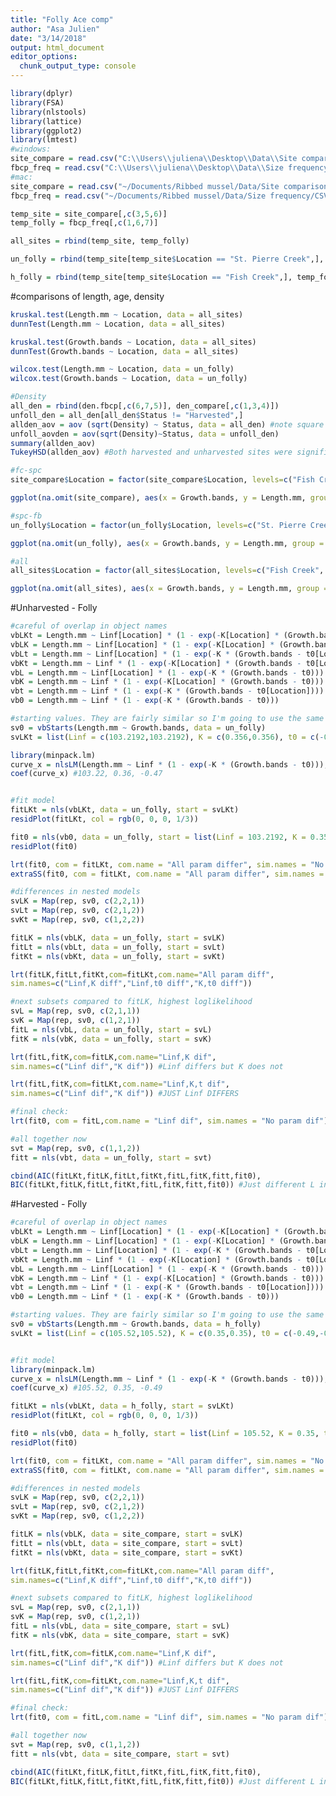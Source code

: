 ```yaml
---
title: "Folly Ace comp"
author: "Asa Julien"
date: "3/14/2018"
output: html_document
editor_options: 
  chunk_output_type: console
---
```


```r
library(dplyr)
library(FSA)
library(nlstools)
library(lattice)
library(ggplot2)
library(lmtest)
#windows:
site_compare = read.csv("C:\\Users\\juliena\\Desktop\\Data\\Site comparison\\CSV files\\Comparison.csv")
fbcp_freq = read.csv("C:\\Users\\juliena\\Desktop\\Data\\Size frequency\\CSV files\\sizeagefreq_fbcp.csv")
#mac:
site_compare = read.csv("~/Documents/Ribbed mussel/Data/Site comparison/CSV files/Comparison.csv")
fbcp_freq = read.csv("~/Documents/Ribbed mussel/Data/Size frequency/CSV files/sizeagefreq_fbcp.csv")

temp_site = site_compare[,c(3,5,6)]
temp_folly = fbcp_freq[,c(1,6,7)]

all_sites = rbind(temp_site, temp_folly)

un_folly = rbind(temp_site[temp_site$Location == "St. Pierre Creek",], temp_folly)

h_folly = rbind(temp_site[temp_site$Location == "Fish Creek",], temp_folly)
```

#comparisons of length, age, density
```r
kruskal.test(Length.mm ~ Location, data = all_sites)
dunnTest(Length.mm ~ Location, data = all_sites)

kruskal.test(Growth.bands ~ Location, data = all_sites)
dunnTest(Growth.bands ~ Location, data = all_sites)

wilcox.test(Length.mm ~ Location, data = un_folly)
wilcox.test(Growth.bands ~ Location, data = un_folly)

#Density
all_den = rbind(den.fbcp[,c(6,7,5)], den_compare[,c(1,3,4)])
unfoll_den = all_den[all_den$Status != "Harvested",]
allden_aov = aov (sqrt(Density) ~ Status, data = all_den) #note square root transformation
unfoll_aovden = aov(sqrt(Density)~Status, data = unfoll_den)
summary(allden_aov)
TukeyHSD(allden_aov) #Both harvested and unharvested sites were significantly greater in density than the Folly site, not from each other though

#fc-spc
site_compare$Location = factor(site_compare$Location, levels=c("Fish Creek", "St. Pierre Creek"), labels=c("Fish Creek (harvested)", "St. Pierre Creek (unharvested)"))

ggplot(na.omit(site_compare), aes(x = Growth.bands, y = Length.mm, group = Location)) + geom_point(aes(colour = Location)) + geom_smooth(method = "nls", formula = y ~ Linf * (1 - exp(-K * (x - t0))), method.args = list(start=c(Linf = 108.54, K = 0.29, t0 = -0.65)), se=F, aes(col = Location)) + scale_y_continuous(name = "Length (mm)", limits = c(0, 120)) + xlab("Age (growth bands)")

#spc-fb
un_folly$Location = factor(un_folly$Location, levels=c("St. Pierre Creek", "Folly Beach County Park (side B)"), labels=c("St. Pierre Creek (unharvested)", "Folly Beach"))

ggplot(na.omit(un_folly), aes(x = Growth.bands, y = Length.mm, group = Location)) + geom_point(aes(colour = Location)) + geom_smooth(method = "nls", formula = y ~ Linf * (1 - exp(-K * (x - t0))), method.args = list(start=c(Linf = 108.54, K = 0.29, t0 = -0.65)), se=F, aes(col = Location)) + scale_y_continuous(name = "Length (mm)", limits = c(0, 120)) + xlab("Age (growth bands)")

#all
all_sites$Location = factor(all_sites$Location, levels=c("Fish Creek", "St. Pierre Creek", "Folly Beach County Park (side B)"), labels=c("Harvested ACE", "Unharvested ACE", "Folly Beach"))

ggplot(na.omit(all_sites), aes(x = Growth.bands, y = Length.mm, group = Location)) + geom_point(aes(colour = Location, shape = Location), alpha = 0.6) + geom_smooth(method = "nls", lwd = 0.75, formula = y ~ Linf * (1 - exp(-K * (x - t0))), method.args = list(start=c(Linf = 108.54, K = 0.29, t0 = -0.65)), se=F, aes(col = Location)) + scale_y_continuous(name = "Total length (mm)", limits = c(0, 120)) + xlab("Age (growth bands)") + theme_bw() + theme(panel.border = element_blank(), panel.grid.major = element_blank(),panel.grid.minor = element_blank(), axis.line = element_line(colour = "black")) + theme(axis.title = element_text(size = 15, colour = "black"), strip.text = element_text(size=15, colour = "black"), axis.text.x = element_text(size=13, colour = "black"), axis.text.y = element_text(size = 13, colour = "black")) + theme(legend.text = element_text(size=8)) + scale_colour_grey() + geom_hline(yintercept = 76.2, lty = "dashed")

```

#Unharvested - Folly
```r
#careful of overlap in object names
vbLKt = Length.mm ~ Linf[Location] * (1 - exp(-K[Location] * (Growth.bands - t0[Location])))
vbLK = Length.mm ~ Linf[Location] * (1 - exp(-K[Location] * (Growth.bands - t0)))
vbLt = Length.mm ~ Linf[Location] * (1 - exp(-K * (Growth.bands - t0[Location])))
vbKt = Length.mm ~ Linf * (1 - exp(-K[Location] * (Growth.bands - t0[Location])))
vbL = Length.mm ~ Linf[Location] * (1 - exp(-K * (Growth.bands - t0)))
vbK = Length.mm ~ Linf * (1 - exp(-K[Location] * (Growth.bands - t0)))
vbt = Length.mm ~ Linf * (1 - exp(-K * (Growth.bands - t0[Location])))
vb0 = Length.mm ~ Linf * (1 - exp(-K * (Growth.bands - t0)))

#starting values. They are fairly similar so I'm going to use the same for each group (pooled).
sv0 = vbStarts(Length.mm ~ Growth.bands, data = un_folly)
svLKt = list(Linf = c(103.2192,103.2192), K = c(0.356,0.356), t0 = c(-0.4745,-0.4745))

library(minpack.lm)
curve_x = nlsLM(Length.mm ~ Linf * (1 - exp(-K * (Growth.bands - t0))), start = sv0, data = un_folly)
coef(curve_x) #103.22, 0.36, -0.47


#fit model
fitLKt = nls(vbLKt, data = un_folly, start = svLKt)
residPlot(fitLKt, col = rgb(0, 0, 0, 1/3))

fit0 = nls(vb0, data = un_folly, start = list(Linf = 103.2192, K = 0.356, t0 = -0.4745))
residPlot(fit0)

lrt(fit0, com = fitLKt, com.name = "All param differ", sim.names = "No param differ") #Differences!
extraSS(fit0, com = fitLKt, com.name = "All param differ", sim.names = "No param differ")

#differences in nested models
svLK = Map(rep, sv0, c(2,2,1))
svLt = Map(rep, sv0, c(2,1,2))
svKt = Map(rep, sv0, c(1,2,2))

fitLK = nls(vbLK, data = un_folly, start = svLK)
fitLt = nls(vbLt, data = un_folly, start = svLt)
fitKt = nls(vbKt, data = un_folly, start = svKt)

lrt(fitLK,fitLt,fitKt,com=fitLKt,com.name="All param diff",
sim.names=c("Linf,K diff","Linf,t0 diff","K,t0 diff"))

#next subsets compared to fitLK, highest loglikelihood
svL = Map(rep, sv0, c(2,1,1))
svK = Map(rep, sv0, c(1,2,1))
fitL = nls(vbL, data = un_folly, start = svL)
fitK = nls(vbK, data = un_folly, start = svK)

lrt(fitL,fitK,com=fitLK,com.name="Linf,K dif",
sim.names=c("Linf dif","K dif")) #Linf differs but K does not

lrt(fitL,fitK,com=fitLKt,com.name="Linf,K,t dif",
sim.names=c("Linf dif","K dif")) #JUST Linf DIFFERS

#final check:
lrt(fit0, com = fitL,com.name = "Linf dif", sim.names = "No param dif")

#all together now
svt = Map(rep, sv0, c(1,1,2))
fitt = nls(vbt, data = un_folly, start = svt)

cbind(AIC(fitLKt,fitLK,fitLt,fitKt,fitL,fitK,fitt,fit0),
BIC(fitLKt,fitLK,fitLt,fitKt,fitL,fitK,fitt,fit0)) #Just different L inf seems to be the best model I think
```

#Harvested - Folly
```r
#careful of overlap in object names
vbLKt = Length.mm ~ Linf[Location] * (1 - exp(-K[Location] * (Growth.bands - t0[Location])))
vbLK = Length.mm ~ Linf[Location] * (1 - exp(-K[Location] * (Growth.bands - t0)))
vbLt = Length.mm ~ Linf[Location] * (1 - exp(-K * (Growth.bands - t0[Location])))
vbKt = Length.mm ~ Linf * (1 - exp(-K[Location] * (Growth.bands - t0[Location])))
vbL = Length.mm ~ Linf[Location] * (1 - exp(-K * (Growth.bands - t0)))
vbK = Length.mm ~ Linf * (1 - exp(-K[Location] * (Growth.bands - t0)))
vbt = Length.mm ~ Linf * (1 - exp(-K * (Growth.bands - t0[Location])))
vb0 = Length.mm ~ Linf * (1 - exp(-K * (Growth.bands - t0)))

#starting values. They are fairly similar so I'm going to use the same for each group (pooled).
sv0 = vbStarts(Length.mm ~ Growth.bands, data = h_folly)
svLKt = list(Linf = c(105.52,105.52), K = c(0.35,0.35), t0 = c(-0.49,-0.49))


#fit model
library(minpack.lm)
curve_x = nlsLM(Length.mm ~ Linf * (1 - exp(-K * (Growth.bands - t0))), start = sv0, data = h_folly)
coef(curve_x) #105.52, 0.35, -0.49

fitLKt = nls(vbLKt, data = h_folly, start = svLKt)
residPlot(fitLKt, col = rgb(0, 0, 0, 1/3))

fit0 = nls(vb0, data = h_folly, start = list(Linf = 105.52, K = 0.35, t0 = -0.49))
residPlot(fit0)

lrt(fit0, com = fitLKt, com.name = "All param differ", sim.names = "No param differ") #Differences!
extraSS(fit0, com = fitLKt, com.name = "All param differ", sim.names = "No param differ")

#differences in nested models
svLK = Map(rep, sv0, c(2,2,1))
svLt = Map(rep, sv0, c(2,1,2))
svKt = Map(rep, sv0, c(1,2,2))

fitLK = nls(vbLK, data = site_compare, start = svLK)
fitLt = nls(vbLt, data = site_compare, start = svLt)
fitKt = nls(vbKt, data = site_compare, start = svKt)

lrt(fitLK,fitLt,fitKt,com=fitLKt,com.name="All param diff",
sim.names=c("Linf,K diff","Linf,t0 diff","K,t0 diff"))

#next subsets compared to fitLK, highest loglikelihood
svL = Map(rep, sv0, c(2,1,1))
svK = Map(rep, sv0, c(1,2,1))
fitL = nls(vbL, data = site_compare, start = svL)
fitK = nls(vbK, data = site_compare, start = svK)

lrt(fitL,fitK,com=fitLK,com.name="Linf,K dif",
sim.names=c("Linf dif","K dif")) #Linf differs but K does not

lrt(fitL,fitK,com=fitLKt,com.name="Linf,K,t dif",
sim.names=c("Linf dif","K dif")) #JUST Linf DIFFERS

#final check:
lrt(fit0, com = fitL,com.name = "Linf dif", sim.names = "No param dif")

#all together now
svt = Map(rep, sv0, c(1,1,2))
fitt = nls(vbt, data = site_compare, start = svt)

cbind(AIC(fitLKt,fitLK,fitLt,fitKt,fitL,fitK,fitt,fit0),
BIC(fitLKt,fitLK,fitLt,fitKt,fitL,fitK,fitt,fit0)) #Just different L inf seems to be the best model I think
```


```r

```

